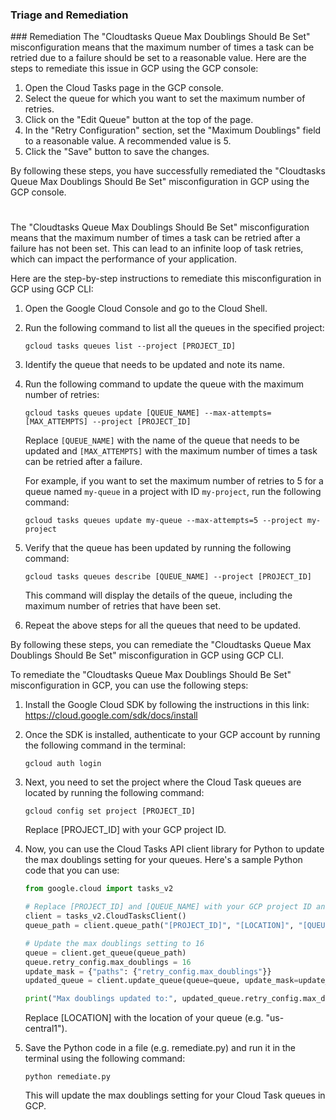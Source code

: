 
### Triage and Remediation
<Tabs>
<Tab title='Remediation'>
### Remediation

<AccordionGroup>
<Accordion title='Using Console' defaultOpen='true'>
The "Cloudtasks Queue Max Doublings Should Be Set" misconfiguration means that the maximum number of times a task can be retried due to a failure should be set to a reasonable value. Here are the steps to remediate this issue in GCP using the GCP console:

1. Open the Cloud Tasks page in the GCP console.
2. Select the queue for which you want to set the maximum number of retries.
3. Click on the "Edit Queue" button at the top of the page.
4. In the "Retry Configuration" section, set the "Maximum Doublings" field to a reasonable value. A recommended value is 5.
5. Click the "Save" button to save the changes.

By following these steps, you have successfully remediated the "Cloudtasks Queue Max Doublings Should Be Set" misconfiguration in GCP using the GCP console.

#
</Accordion>

<Accordion title='Using CLI'>
The "Cloudtasks Queue Max Doublings Should Be Set" misconfiguration means that the maximum number of times a task can be retried after a failure has not been set. This can lead to an infinite loop of task retries, which can impact the performance of your application. 

Here are the step-by-step instructions to remediate this misconfiguration in GCP using GCP CLI:

1. Open the Google Cloud Console and go to the Cloud Shell.

2. Run the following command to list all the queues in the specified project:
   
   ```
   gcloud tasks queues list --project [PROJECT_ID]
   ```

3. Identify the queue that needs to be updated and note its name.

4. Run the following command to update the queue with the maximum number of retries:
   
   ```
   gcloud tasks queues update [QUEUE_NAME] --max-attempts=[MAX_ATTEMPTS] --project [PROJECT_ID]
   ```

   Replace `[QUEUE_NAME]` with the name of the queue that needs to be updated and `[MAX_ATTEMPTS]` with the maximum number of times a task can be retried after a failure. 

   For example, if you want to set the maximum number of retries to 5 for a queue named `my-queue` in a project with ID `my-project`, run the following command:

   ```
   gcloud tasks queues update my-queue --max-attempts=5 --project my-project
   ```

5. Verify that the queue has been updated by running the following command:

   ```
   gcloud tasks queues describe [QUEUE_NAME] --project [PROJECT_ID]
   ```

   This command will display the details of the queue, including the maximum number of retries that have been set.

6. Repeat the above steps for all the queues that need to be updated.

By following these steps, you can remediate the "Cloudtasks Queue Max Doublings Should Be Set" misconfiguration in GCP using GCP CLI.
</Accordion>

<Accordion title='Using Python'>
To remediate the "Cloudtasks Queue Max Doublings Should Be Set" misconfiguration in GCP, you can use the following steps:

1. Install the Google Cloud SDK by following the instructions in this link: https://cloud.google.com/sdk/docs/install

2. Once the SDK is installed, authenticate to your GCP account by running the following command in the terminal:

   ```
   gcloud auth login
   ```

3. Next, you need to set the project where the Cloud Task queues are located by running the following command:

   ```
   gcloud config set project [PROJECT_ID]
   ```

   Replace [PROJECT_ID] with your GCP project ID.

4. Now, you can use the Cloud Tasks API client library for Python to update the max doublings setting for your queues. Here's a sample Python code that you can use:

   ```python
   from google.cloud import tasks_v2

   # Replace [PROJECT_ID] and [QUEUE_NAME] with your GCP project ID and queue name
   client = tasks_v2.CloudTasksClient()
   queue_path = client.queue_path("[PROJECT_ID]", "[LOCATION]", "[QUEUE_NAME]")

   # Update the max doublings setting to 16
   queue = client.get_queue(queue_path)
   queue.retry_config.max_doublings = 16
   update_mask = {"paths": {"retry_config.max_doublings"}}
   updated_queue = client.update_queue(queue=queue, update_mask=update_mask)

   print("Max doublings updated to:", updated_queue.retry_config.max_doublings)
   ```

   Replace [LOCATION] with the location of your queue (e.g. "us-central1").

5. Save the Python code in a file (e.g. remediate.py) and run it in the terminal using the following command:

   ```
   python remediate.py
   ```

   This will update the max doublings setting for your Cloud Task queues in GCP.
</Accordion>

</AccordionGroup>
</Tab>
</Tabs>
